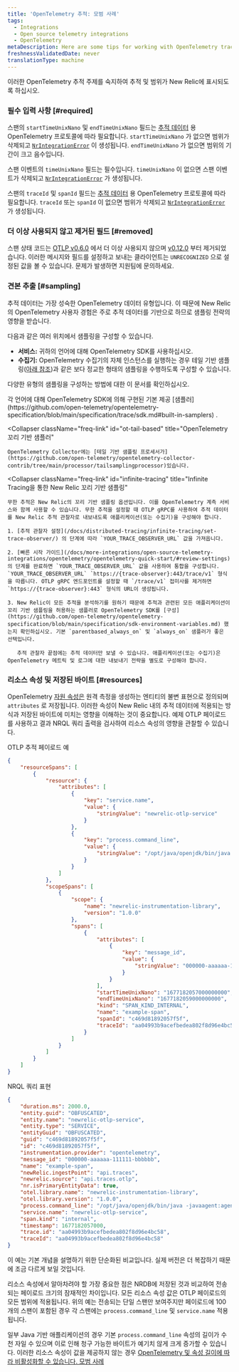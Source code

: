 ```yaml
---
title: 'OpenTelemetry 추적: 모범 사례'
tags:
  - Integrations
  - Open source telemetry integrations
  - OpenTelemetry
metaDescription: Here are some tips for working with OpenTelemetry traces and New Relic.
freshnessValidatedDate: never
translationType: machine
---
```


이러한 OpenTelemetry 추적 주제를 숙지하여 추적 및 범위가 New Relic에 표시되도록 하십시오.

### 필수 입력 사항 [#required]

스팬의 `startTimeUnixNano` 및 `endTimeUnixNano` 필드는 [추적 데이터](https://github.com/open-telemetry/opentelemetry-proto/blob/74e38fb4882dd500d77b757d44e97de296c65b05/opentelemetry/proto/trace/v1/trace.proto#L145-L159) 용 OpenTelemetry 프로토콜에 따라 필요합니다. `startTimeUnixNano` 가 없으면 범위가 삭제되고 [`NrIntegrationError`](/docs/telemetry-data-platform/manage-data/nrintegrationerror/) 이 생성됩니다. `endTimeUnixNano` 가 없으면 범위의 기간이 크고 음수입니다.

스팬 이벤트의 `timeUnixNano` 필드는 필수입니다. `timeUnixNano` 이 없으면 스팬 이벤트가 삭제되고 [`NrIntegrationError`](/docs/telemetry-data-platform/manage-data/nrintegrationerror/) 가 생성됩니다.

스팬의 `traceId` 및 `spanId` 필드는 [추적 데이터](https://github.com/open-telemetry/opentelemetry-proto/blob/74e38fb4882dd500d77b757d44e97de296c65b05/opentelemetry/proto/trace/v1/trace.proto#L73-L84) 용 OpenTelemetry 프로토콜에 따라 필요합니다. `traceId` 또는 `spanId` 이 없으면 범위가 삭제되고 [`NrIntegrationError`](/docs/telemetry-data-platform/manage-data/nrintegrationerror/) 가 생성됩니다.

### 더 이상 사용되지 않고 제거된 필드 [#removed]

스팬 상태 코드는 [OTLP v0.6.0](https://github.com/open-telemetry/opentelemetry-proto/releases/tag/v0.6.0) 에서 더 이상 사용되지 않으며 [v0.12.0](https://github.com/open-telemetry/opentelemetry-proto/releases/tag/v0.12.0) 부터 제거되었습니다. 이러한 메시지와 필드를 설정하고 보내는 클라이언트는 `UNRECOGNIZED` 으로 설정된 값을 볼 수 있습니다. 문제가 발생하면 지원팀에 문의하세요.

### 견본 추출 [#sampling]

추적 데이터는 가장 성숙한 OpenTelemetry 데이터 유형입니다. 이 때문에 New Relic의 OpenTelemetry 사용자 경험은 주로 추적 데이터를 기반으로 하므로 샘플링 전략의 영향을 받습니다.

다음과 같은 여러 위치에서 샘플링을 구성할 수 있습니다.

* **서비스:** 귀하의 언어에 대해 OpenTelemetry SDK를 사용하십시오.
* **수집기:** OpenTelemetry 수집기의 자체 인스턴스를 실행하는 경우 테일 기반 샘플링([아래 참조](#infinite-tracing))과 같은 보다 정교한 형태의 샘플링을 수행하도록 구성할 수 있습니다.

다양한 유형의 샘플링을 구성하는 방법에 대한 이 문서를 확인하십시오.

<CollapserGroup>
  <Collapser
    className="freq-link"
    id="built-in"
    title="OpenTelemetry 내장 샘플러"
  >
    각 언어에 대해 OpenTelemetry SDK에 의해 구현된 기본 제공 [샘플러](https://github.com/open-telemetry/opentelemetry-specification/blob/main/specification/trace/sdk.md#built-in-samplers) .
  </Collapser>

  <Collapser
    className="freq-link"
    id="ot-tail-based"
    title="OpenTelemetry 꼬리 기반 샘플러"
  >
    OpenTelemetry Collector에는 [테일 기반 샘플링 프로세서가](https://github.com/open-telemetry/opentelemetry-collector-contrib/tree/main/processor/tailsamplingprocessor)있습니다.
  </Collapser>

  <Collapser
    className="freq-link"
    id="infinite-tracing"
    title="Infinite Tracing을 통한 New Relic 꼬리 기반 샘플링"
  >
    무한 추적은 New Relic의 꼬리 기반 샘플링 옵션입니다. 이를 OpenTelemetry 계측 서비스와 함께 사용할 수 있습니다. 무한 추적을 설정할 때 OTLP gRPC를 사용하여 추적 데이터를 New Relic 추적 관찰자로 내보내도록 애플리케이션(또는 수집기)을 구성해야 합니다.

    1. [추적 관찰자 설정](/docs/distributed-tracing/infinite-tracing/set-trace-observer/) 의 단계에 따라 `YOUR_TRACE_OBSERVER_URL` 값을 가져옵니다.

    2. [빠른 시작 가이드](/docs/more-integrations/open-source-telemetry-integrations/opentelemetry/opentelemetry-quick-start/#review-settings)의 단계를 완료하면 `YOUR_TRACE_OBSERVER_URL` 값을 사용하여 통합을 구성합니다. `YOUR_TRACE_OBSERVER_URL` `https://{trace-observer}:443/trace/v1` 형식을 따릅니다. OTLP gRPC 엔드포인트를 설정할 때 `/trace/v1` 접미사를 제거하면 `https://{trace-observer}:443` 형식의 URL이 생성됩니다.

    3. New Relic이 모든 추적을 분석하기를 원하기 때문에 추적과 관련된 모든 애플리케이션이 꼬리 기반 샘플링을 허용하는 샘플러로 OpenTelemetry SDK를 [구성](https://github.com/open-telemetry/opentelemetry-specification/blob/main/specification/sdk-environment-variables.md) 했는지 확인하십시오. 기본 `parentbased_always_on` 및 `always_on` 샘플러가 좋은 선택입니다.

       추적 관찰자 끝점에는 추적 데이터만 보낼 수 있습니다. 애플리케이션(또는 수집기)은 OpenTelemetry 메트릭 및 로그에 대한 내보내기 전략을 별도로 구성해야 합니다.
  </Collapser>
</CollapserGroup>

### 리소스 속성 및 저장된 바이트 [#resources]

OpenTelemetry [자원 속성은](https://opentelemetry.io/docs/reference/specification/resource/semantic_conventions/) 원격 측정을 생성하는 엔티티의 불변 표현으로 정의되며 `attributes` 로 저장됩니다. 이러한 속성이 New Relic 내의 추적 데이터에 적용되는 방식과 저장된 바이트에 미치는 영향을 이해하는 것이 중요합니다. 예제 OTLP 페이로드를 사용하고 결과 NRQL 쿼리 출력을 검사하여 리소스 속성의 영향을 관찰할 수 있습니다.

OTLP 추적 페이로드 예

```json
{
    "resourceSpans": [
        {
            "resource": {
                "attributes": [
                    {
                        "key": "service.name",
                        "value": {
                            "stringValue": "newrelic-otlp-service"
                        }
                    },
                    {
                        "key": "process.command_line",
                        "value": {
                            "stringValue": "/opt/java/openjdk/bin/java -javaagent:agent/opentelemetry-agent.jar"
                        }
                    }
                ]
            },
            "scopeSpans": [
                {
                    "scope": {
                        "name": "newrelic-instrumentation-library",
                        "version": "1.0.0"
                    },
                    "spans": [
                        {
                            "attributes": [
                                {
                                    "key": "message_id",
                                    "value": {
                                        "stringValue": "000000-aaaaaa-111111-bbbbbb"
                                    }
                                }
                            ],
                            "startTimeUnixNano": "1677182057000000000",
                            "endTimeUnixNano": "1677182059000000000",
                            "kind": "SPAN_KIND_INTERNAL",
                            "name": "example-span",
                            "spanId": "c469d81892057f5f",
                            "traceId": "aa04993b9acefbedea802f8d96e4bc58"
                        }
                    ]
                }
            ]
        }
    ]
}
```

NRQL 쿼리 표현

```json
{
    "duration.ms": 2000.0,
    "entity.guid": "OBFUSCATED",
    "entity.name": "newrelic-otlp-service",
    "entity.type": "SERVICE",
    "entityGuid": "OBFUSCATED",
    "guid": "c469d81892057f5f",
    "id": "c469d81892057f5f",
    "instrumentation.provider": "opentelemetry",
    "message_id": "000000-aaaaaa-111111-bbbbbb",
    "name": "example-span",
    "newRelic.ingestPoint": "api.traces",
    "newrelic.source": "api.traces.otlp",
    "nr.isPrimaryEntityData": true,
    "otel.library.name": "newrelic-instrumentation-library",
    "otel.library.version": "1.0.0",
    "process.command_line": "/opt/java/openjdk/bin/java -javaagent:agent/opentelemetry-agent.jar",
    "service.name": "newrelic-otlp-service",
    "span.kind": "internal",
    "timestamp": 1677182057000,
    "trace.id": "aa04993b9acefbedea802f8d96e4bc58",
    "traceId": "aa04993b9acefbedea802f8d96e4bc58"
}
```

<Callout variant="tip">
  이 예는 기본 개념을 설명하기 위한 단순화된 비교입니다. 실제 버전은 더 복잡하기 때문에 조금 다르게 보일 것입니다.
</Callout>

리소스 속성에서 알아차려야 할 가장 중요한 점은 NRDB에 저장된 것과 비교하여 전송되는 페이로드 크기의 잠재적인 차이입니다. 모든 리소스 속성 값은 OTLP 페이로드의 모든 범위에 적용됩니다. 위의 예는 전송되는 단일 스팬만 보여주지만 페이로드에 100개의 스팬이 포함된 경우 각 스팬에는 `process.command_line` 및 `service.name` 적용됩니다.

일부 Java 기반 애플리케이션의 경우 기본 `process.command_line` 속성의 길이가 수천 자일 수 있으며 이로 인해 청구 가능한 바이트가 예기치 않게 크게 증가할 수 있습니다. 이러한 리소스 속성이 값을 제공하지 않는 경우 [OpenTelemetry 및 속성 길이에 따라 비활성화할 수 있습니다. 모범 사례](/docs/more-integrations/open-source-telemetry-integrations/opentelemetry/best-practices/opentelemetry-best-practices-attributes/)